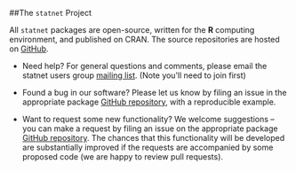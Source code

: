 ##The `statnet` Project
  
All `statnet` packages are open-source, written for the **R** computing
environment, and published on CRAN.  The source repositories are hosted on [GitHub](https://github.com/statnet).   

* Need help?  For general questions and comments, please email the statnet users group 
[mailing list](https://statnet.org/trac/wiki/FrequentlyAskedQuestions#statnetusersgroup).  (Note you'll need to join first)

* Found a bug in our software? Please let us know by filing an issue in the appropriate package [GitHub repository](https://github.com/statnet), with a reproducible example.

* Want to request some new functionality?  We welcome suggestions -- you can make a request by filing an issue on the appropriate package [GitHub repository](https://github.com/statnet).  The chances that this functionality will be developed are substantially improved if the requests are accompanied by some proposed code (we are happy to review pull requests).  

